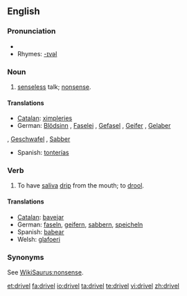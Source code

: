 ==English==

===Pronunciation===
*{{audio|en-us-drivel.ogg|Audio (US)}}
*Rhymes: [[Rhymes:English:-ɪvəl|-ɪvəl]]

===Noun===
{{en-noun|-}}

# [[senseless]] talk; [[nonsense]].

====Translations====
{{trans-top|senseless talk}}
*[[Catalan]]: [[ximpleries]] {{f|p}}
*German: [[Blödsinn]] {{m}}, [[Faselei]] {{f}}, [[Gefasel]] {{n}}, [[Geifer]] {{m}}, [[Gelaber]] 
{{trans-mid}}
{{n}}, [[Geschwafel]] {{n}}, [[Sabber]] {{m}}
*Spanish: [[tonterías]] {{f|p}}
{{trans-bottom}}

===Verb===
{{en-verb}}

# To have [[saliva]] [[drip]] from the mouth; to [[drool]].

====Translations====
*[[Catalan]]: [[bavejar]]
*German: [[faseln]], [[geifern]], [[sabbern]], [[speicheln]]
*Spanish: [[babear]]
*Welsh: [[glafoeri]]

===Synonyms===
See [[WikiSaurus:nonsense]].

[[et:drivel]]
[[fa:drivel]]
[[io:drivel]]
[[ta:drivel]]
[[te:drivel]]
[[vi:drivel]]
[[zh:drivel]]